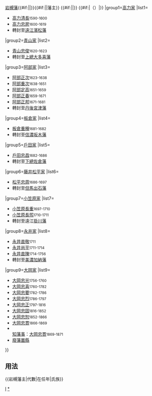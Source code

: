 {{Navbox
|bodyclass=hlist

|name=岩槻藩主
|title={{#if:{{{4|}}}|{{{4|}}}|}}[[岩槻藩]]{{#if:{{{1|}}}|{{{1|}}}|}}{{#if:{{{3|}}}|{{{3|}}}|藩主}} {{#if:{{{5|}}}|{{{5|}}}|}} {{#if:{{{2|}}}|（{{{2|}}}）|}}
|group1=[[高力氏|高力家]]
|list1=
*[[高力清長]]<small>1590-1600</small>
*[[高力忠房]]<small>1600-1619</small>
*轉封至[[遠江國|遠江]][[濱松藩]]
|group2=[[青山氏|青山家]]
|list2=
*[[青山忠俊]]<small>1620-1623</small>
*轉封至[[上總國|上總]][[大多喜藩]]
|group3=[[阿部氏 (德川譜代)|阿部家]]
|list3=
*[[阿部正次]]<small>1623-1638</small>
*[[阿部重次]]<small>1638-1651</small>
*[[阿部定高]]<small>1651-1659</small>
*[[阿部正春]]<small>1659-1671</small>
*[[阿部正邦]]<small>1671-1681</small>
*轉封至[[丹後國|丹後]][[宮津藩]]
|group4=[[板倉氏|板倉家]]
|list4=
*[[板倉重種]]<small>1681-1682</small>
*轉封至[[信濃國|信濃]][[坂木藩]]
|group5=[[戶田氏|戶田家]]
|list5=
*[[戶田忠昌]]<small>1682-1686</small>
*轉封至[[下總國|下總]][[佐倉藩]]
|group6=[[藤井松平家]]
|list6=
*[[松平忠周]]<small>1686-1697</small>
*轉封至[[但馬國|但馬]][[出石藩]]
|group7=[[小笠原氏|小笠原家]]
|list7=
*[[小笠原長重]]<small>1697-1710</small>
*[[小笠原長煕]]<small>1710-1711</small>
*轉封至遠江[[掛川藩]]
|group8=[[永井氏|永井家]]
|list8=
*[[永井直敬]]<small>1711</small>
*[[永井尚平]]<small>1711-1714</small>
*[[永井直陳]]<small>1714-1756</small>
*轉封至[[美濃國|美濃]][[加納藩]]
|group9=[[大岡氏|大岡家]]
|list9=
*[[大岡忠光]]<small>1756-1760</small>
*[[大岡忠喜]]<small>1760-1782</small>
*[[大岡忠要]]<small>1782-1786</small>
*[[大岡忠烈]]<small>1786-1797</small>
*[[大岡忠正]]<small>1797-1816</small>
*[[大岡忠固]]<small>1816-1852</small>
*[[大岡忠恕]]<small>1852-1866</small>
*[[大岡忠貫]]<small>1866-1869</small>
*<br>[[知藩事]]：[[大岡忠貫]]<small>1869-1871</small>
*[[廢藩置縣]]
}}<noinclude>

== 用法 ==
<nowiki>{{岩槻藩主|代數|在任年|氏族}}</nowiki>

[[Category:歷代藩主模板|I]]
[[Category:岩槻藩主|*]]
</noinclude>